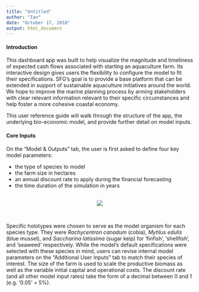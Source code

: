 ```yaml
---
title: "Untitled"
author: "Ian"
date: "October 17, 2018"
output: html_document
---
```

#### **Introduction**

This dashboard app was built to help visualize the magnitude and timeliness of expected cash flows associated with starting an aquaculture farm. Its interactive design gives users the flexibility to configure the model to fit their specifications. SFG's goal is to provide a base platform that can be extended in support of sustainable aquaculture initiatives around the world. We hope to improve the marine planning process by arming stakeholders with clear relevant information relevant to their specific circumstances and help foster a more cohesive coastal economy. 

This user reference guide will walk through the structure of the app, the underlying bio-economic model, and provide further detail on model inputs.   

#### Core Inputs

On the "Model & Outputs" tab, the user is first asked to define four key model parameters:

* the type of species to model
* the farm size in hectares
* an annual discount rate  to apply during the financial forecasting
* the time duration of the simulation in years

<br>
<center><img src="../Screenshots/coreInputs.PNG" style="max-width:85%"> </center>
<br>

Specific holotypes were chosen to serve as the model organism for each species type. They were *Rachycentron canadum* (cobia), *Mytilus edulis* (blue mussel), and *Saccharina latissima* (sugar kelp) for 'finfish', 'shellfish', and 'seaweed' respectively. While the model's default specifications were selected with these species in mind, users can revise internal model parameters on the "Additional User Inputs" tab to match their species of interest. The size of the farm is used to scale the productive biomass as well as the variable initial capital and operational costs. The discount rate (and all other model input rates) take the form of a decimal between 0 and 1 (e.g. '0.05' = 5%).
